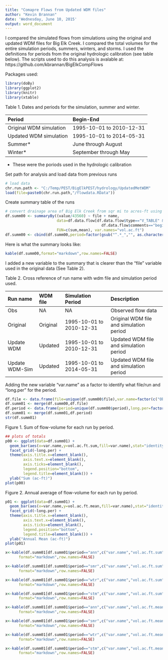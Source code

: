 ```yaml
---
title: "Comapre Flows from Updated WDM files"
author: "Kevin Brannan"
date: 'Wednesday, June 10, 2015'
output: word_document
---
```


I compared the simulated flows from simulations using the original and updated WDM files for Big Elk Creek. I compared the total volumes for the entire simulation periods, summers, winters, and storms. I used the definitions for periods from the original hydrologic calibration (see table below). The scripts used to do this analysis is avalable at: https://github.com/kbrannan/BigElkCompFlows

Packages used:
```r
library(doBy)
library(ggplot2)
library(knitr)
library(xtable)
```

Table 1. Dates and periods for the simulation, summer and winter.

Period                            Begin-End 
--------------------------------  ----------------------------
Original WDM simulation           1995-10-01 to 2010-12-31
Updated WDM simulation            1995-10-01 to 2014-05-31
Summer*                           June through August
Winter*                           September through May

* These were the poriods used in the hydrologic calibration

Set path for analysis and load data from previous runs
```r
# load data
chr.run.path <- "C:/Temp/PEST/BigElkPEST/hydrology/UpdatedMetWDM"
load(file=paste0(chr.run.path,"/flowdata.RData"))
```

Create summary table of the runs
```r
# convert drainage area of Big Elk Creek from sqr mi to acres-ft using 1 acre = 43560 sqr ft
df.summ00 <- summaryBy((value/43560) ~ file + name, 
                       data=df.data.flow[df.data.flow$type=="V_TABLE" & 
                                           df.data.flow$comments=="begin date",],
                       FUN=c(sum,mean), var.names="vol.ac.ft")
df.summ00 <- cbind(df.summ00,period=factor(gsub("^.*_","", as.character(df.summ00$name)),levels=unique(gsub("^.*_","", as.character(df.summ00$name)))))
```

Here is what the summary looks like:
```r
kable(df.summ00,format="markdown",row.names=FALSE)
```

I added a new variable to the summary that is clearer than the "file" variable used in the original data (See Table 2).

Table 2. Cross reference of run name with wdm file and simulation period used.

Run name         WDM file     Simulation Period         Description
---------------  -----------  ------------------------  -----------------------------
Obs              NA           NA                        Observed flow data
Original         Original     1995-10-01 to 2010-12-31  Original WDM file and simulation period
Update WDM       Updated      1995-10-01 to 2010-12-31  Updated WDM file and simulation period
Update WDM-Sim   Updated      1995-10-01 to 2014-05-31  Updated WDM file and simulation period

Adding the new variable "var.name" as a factor to identify what file/run and "long.per" for the period. 
```r
df.file <- data.frame(file=unique(df.summ00$file),var.name=factor(c("Obs","Original","Update WDM","Update WDM-Sim"),levels=c("Obs","Original","Update WDM","Update WDM-Sim")))
df.summ01 <- merge(df.summ00,df.file)
df.period <- data.frame(period=unique(df.summ00$period),long.per=factor(c("Sim-period","Summer","Winter","Storm"),levels=c("Sim-period","Summer","Winter","Storm")))
df.summ01 <- merge(df.summ01,df.period)
str(df.summ01)
```


Figure 1. Sum of flow-volume for each run by period.
```r
## plots of totals
p00 <- ggplot(data=df.summ01) + 
  geom_bar(aes(x=var.name,y=vol.ac.ft.sum,fill=var.name),stat="identity") +
  facet_grid(~long.per) +
  theme(axis.title.x=element_blank(), 
        axis.text.x=element_blank(), 
        axis.ticks=element_blank(),
        legend.position="bottom",
        legend.title=element_blank()) +
  ylab("Sum (ac-ft)")
plot(p00)
```


Figure 2. Annual average of flow-volume for each run by period.
```r
p01 <- ggplot(data=df.summ01) + 
  geom_bar(aes(x=var.name,y=vol.ac.ft.mean,fill=var.name),stat="identity") +
  facet_grid(~long.per) +
  theme(axis.title.x=element_blank(), 
        axis.text.x=element_blank(), 
        axis.ticks=element_blank(),
        legend.position="bottom",
        legend.title=element_blank()) +
  ylab("Annual Mean (ac-ft)")
plot(p01)  
```


```r
x<-kable(df.summ01[df.summ01$period=="ann",c("var.name","vol.ac.ft.sum")],
      format="markdown",row.names=FALSE)
```


```r
x<-kable(df.summ01[df.summ01$period=="smr",c("var.name","vol.ac.ft.sum")],
      format="markdown",row.names=FALSE)
```

```r
x<-kable(df.summ01[df.summ01$period=="wtr",c("var.name","vol.ac.ft.sum")],
      format="markdown",row.names=FALSE)
```

```r
x<-kable(df.summ01[df.summ01$period=="stm",c("var.name","vol.ac.ft.sum")],
      format="markdown",row.names=FALSE)
```


```r
x<-kable(df.summ01[df.summ01$period=="ann",c("var.name","vol.ac.ft.mean")],
      format="markdown",row.names=FALSE)
```


```r
x<-kable(df.summ01[df.summ01$period=="smr",c("var.name","vol.ac.ft.mean")],
      format="markdown",row.names=FALSE)
```

```r
x<-kable(df.summ01[df.summ01$period=="wtr",c("var.name","vol.ac.ft.mean")],
      format="markdown",row.names=FALSE)
```

```r
x<-kable(df.summ01[df.summ01$period=="stm",c("var.name","vol.ac.ft.mean")],
      format="markdown",row.names=FALSE)
```
